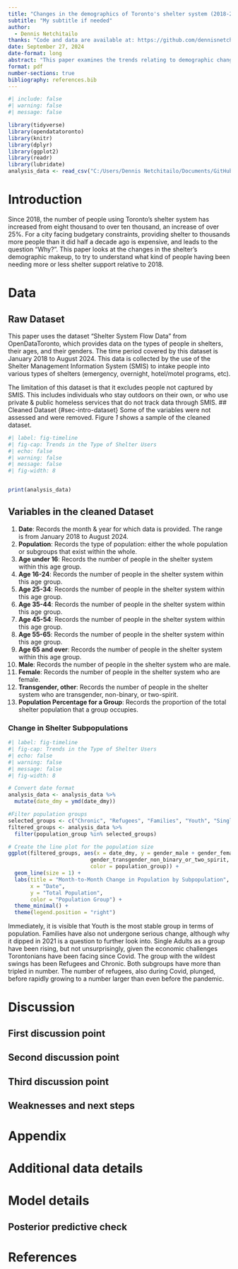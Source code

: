 ```yaml
---
title: "Changes in the demographics of Toronto's shelter system (2018-2024)"
subtitle: "My subtitle if needed"
author: 
  - Dennis Netchitailo
thanks: "Code and data are available at: https://github.com/dennisnetchitailo/Toronto-Shelter-Demographic-Changes"
date: September 27, 2024
date-format: long
abstract: "This paper examines the trends relating to demographic changes in Toronto's shelter system from 2018 to 2024, using publically-accesible data from OpenDataToronto."
format: pdf
number-sections: true
bibliography: references.bib
---
```


```r
#| include: false
#| warning: false
#| message: false

library(tidyverse)
library(opendatatoronto)
library(knitr)
library(dplyr)
library(ggplot2)
library(readr)
library(lubridate)
analysis_data <- read_csv("C:/Users/Dennis Netchitailo/Documents/GitHub/starter_folder/data/analysis_data/analysis_data.csv")

```


# Introduction

Since 2018, the number of people using Toronto's shelter system has increased from eight thousand to over ten thousand, an increase of over 25%. For a city facing budgetary constraints, providing shelter to thousands more people than it did half a decade ago is expensive, and leads to the question "Why?". This paper looks at the changes in the shelter's demographic makeup, to try to understand what kind of people having been needing more or less shelter support relative to 2018. 


# Data {#sec-data}

## Raw Dataset {#sec-intro-dataset} 
This paper uses the dataset "Shelter System Flow Data" from OpenDataToronto, which provides data on the types of people in shelters, their ages, and their genders. The time period covered by this dataset is January 2018 to August 2024. This data is collected by the use of the Shelter Management Information System (SMIS) to intake people into various types of shelters (emergency, overnight, hotel/motel programs, etc). 

The limitation of this dataset is that it excludes people not captured by SMIS. This includes individuals who stay outdoors on their own, or who use private & public homeless services that do not track data through SMIS. 
## Cleaned Dataset {#sec-intro-dataset} 
Some of the variables were not assessed and were removed. 
Figure *1* shows a sample of the cleaned dataset.

```r
#| label: fig-timeline
#| fig-cap: Trends in the Type of Shelter Users 
#| echo: false
#| warning: false
#| message: false
#| fig-width: 8


print(analysis_data)

```

## Variables in the cleaned Dataset {#sec-variables}
1. **Date**: Records the month & year for which data is provided. The range   
is from January 2018 to August 2024. 
2. **Population**: Records the type of population: either the whole population 
or subgroups that exist within the whole. 
3. **Age under 16**: Records the number of people in the shelter system within 
this age group. 
4. **Age 16-24**: Records the number of people in the shelter system within 
this age group. 
5. **Age 25-34**: Records the number of people in the shelter system within 
this age group. 
6. **Age 35-44**: Records the number of people in the shelter system within 
this age group. 
7. **Age 45-54**: Records the number of people in the shelter system within 
this age group. 
8. **Age 55-65**: Records the number of people in the shelter system within 
this age group. 
9. **Age 65 and over**: Records the number of people in the shelter system within 
this age group. 
10. **Male**: Records the number of people in the shelter system who are male. 
11. **Female**: Records the number of people in the shelter system who are female.
12. **Transgender, other**: Records the number of people in the shelter system who are transgender, non-binary, or two-spirit. 
13. **Population Percentage for a Group**: Records the proportion of the total shelter population that a group occupies. 


### Change in Shelter Subpopulations {#sec-timeline}
```r
#| label: fig-timeline
#| fig-cap: Trends in the Type of Shelter Users 
#| echo: false
#| warning: false
#| message: false
#| fig-width: 8

# Convert date format
analysis_data <- analysis_data %>%
  mutate(date_dmy = ymd(date_dmy))

#Filter population groups
selected_groups <- c("Chronic", "Refugees", "Families", "Youth", "Single Adult", "Non-refugees")
filtered_groups <- analysis_data %>%
  filter(population_group %in% selected_groups)

# Create the line plot for the population size 
ggplot(filtered_groups, aes(x = date_dmy, y = gender_male + gender_female + 
                          gender_transgender_non_binary_or_two_spirit, 
                          color = population_group)) +
  geom_line(size = 1) +
  labs(title = "Month-to-Month Change in Population by Subpopulation",
       x = "Date",
       y = "Total Population",
       color = "Population Group") +
  theme_minimal() +
  theme(legend.position = "right")
```

Immediately, it is visible that Youth is the most stable group in terms of population. Families have also not undergone serious change, although why it dipped in 2021 is a question to further look into. Single Adults as a group have been rising, but not unsurprisingly, given the economic challenges Torontonians have been facing since Covid. The group with the wildest swings has been Refugees and Chronic. Both subgroups have more than tripled in number. The number of refugees, also during Covid, plunged, before rapidly growing to a number larger than even before the pandemic. 


# Discussion

## First discussion point {#sec-first-point}


## Second discussion point

## Third discussion point

## Weaknesses and next steps


\newpage

\appendix

# Appendix {-}


# Additional data details

# Model details {#sec-model-details}

## Posterior predictive check

\newpage


# References


